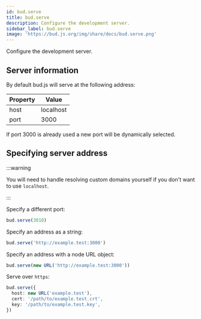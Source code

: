 ```yaml
---
id: bud.serve
title: bud.serve
description: Configure the development server.
sidebar_label: bud.serve
image: 'https://bud.js.org/img/share/docs/bud.serve.png'
---
```


Configure the development server.

## Server information

By default bud.js will serve at the following address:

| Property | Value     |
| -------- | --------- |
| host     | localhost |
| port     | 3000      |

If port 3000 is already used a new port will be dynamically selected.

## Specifying server address

:::warning

You will need to handle resolving custom domains yourself if you don't want to use `localhost`.

:::

Specify a different port:

```ts title='bud.config.js'
bud.serve(3010)
```

Specify an address as a string:

```ts title='bud.config.js'
bud.serve('http://example.test:3000')
```

Specify an address with a node URL object:

```ts title='bud.config.js'
bud.serve(new URL('http://example.test:3000'))
```

Serve over `https`:

```ts title='bud.config.js'
bud.serve({
  host: new URL('example.test'),
  cert: '/path/to/example.test.crt',
  key: '/path/to/example.test.key',
})
```

